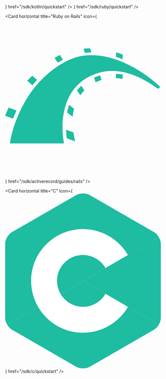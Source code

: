 <CardGroup cols={2}>
  <Card
    horizontal
    title="TypeScript / JS"
    icon="js"
    href="/sdk/ts/quickstart"
  />
  <Card horizontal title="Rust" icon="rust" href="/sdk/rust/quickstart" />
  <Card horizontal title="Go" icon="golang" href="/sdk/go/quickstart" />
  <Card horizontal title="Python" icon="python" href="/sdk/python/quickstart" />
  <Card
    horizontal
    color="#1EBCA1"
    title="Android"
    icon={
      <svg
        enable-background="new 0 0 24 24"
        viewBox="0 0 24 24"
        xmlns="http://www.w3.org/2000/svg"
        fill="#1ebca1"
      >
        <path d="m13.4 0-13.4 14v10l24-24z" />
        <path d="m0 0v12.5l12-12.5z" />
        <path d="m12.6 12.5-11.3 11.5h22.7z" />
      </svg>
    }
    href="/sdk/kotlin/quickstart"
  />
  <Card horizontal title="Swift" icon="swift" href="/sdk/swift/quickstart" />
  <Card horizontal title="PHP" icon="php" href="/sdk/php/quickstart" />
  <Card
    horizontal
    title="Ruby"
    icon={
    <svg viewBox="0 0 32 32" xmlns="http://www.w3.org/2000/svg"><path d="m9.456 27.25c6.215.848 12.319 1.682 18.544 2.532-2.121-3.531-4.187-6.972-6.27-10.441-4.081 2.63-8.124 5.235-12.273 7.909zm20.299-19.545c-.548.823-1.097 1.645-1.644 2.468-1.879 2.827-3.758 5.654-5.635 8.482-.105.158-.24.283-.093.525 1.814 2.995 3.613 5.999 5.417 9 .285.474.572.946.941 1.401.364-7.284.729-14.568 1.094-21.852-.027-.008-.054-.016-.08-.023zm-24.76 9.338c.085.081.296.127.395.079 1.74-.855 3.491-1.691 5.192-2.617.555-.302.982-.842 1.46-1.281 1.583-1.452 3.164-2.907 4.744-4.362.097-.089.211-.176.269-.288.568-1.109 1.125-2.224 1.703-3.371-.689-.259-1.341-.512-2.002-.742-.089-.031-.231.031-.328.085-1.53.854-3.088 1.663-4.569 2.595-.741.466-1.345 1.154-2.001 1.752-1.058.965-2.114 1.933-3.156 2.915-.277.261-.529.558-.744.872-.713 1.038-1.404 2.091-2.127 3.173.404.419.772.819 1.165 1.191zm6.358-1.418c-.865 3.656-1.726 7.292-2.615 11.047 4.168-2.686 8.241-5.31 12.286-7.916-3.219-1.042-6.428-2.081-9.671-3.13zm17.339-7.885c-3.522.588-6.96 1.163-10.442 1.744 1.186 2.885 2.348 5.712 3.544 8.62 2.313-3.475 4.58-6.88 6.899-10.364zm-17.194 7.137c3.172 1.03 6.28 2.039 9.479 3.077-1.188-2.894-2.335-5.687-3.506-8.538-1.995 1.824-3.959 3.62-5.973 5.461zm-6.372 4.298c-1.125 2.689-2.211 5.286-3.317 7.93 2.126-.063 4.187-.124 6.318-.187-1.001-2.582-1.982-5.114-3.001-7.744zm3.075 5.905c.026-.005.052-.012.079-.017.758-3.154 1.528-6.287 2.303-9.565-1.728.898-3.376 1.754-5.069 2.635.864 2.246 1.785 4.615 2.688 6.947zm19.216-17.851c-1.009-.267-2.018-.535-3.027-.801-1.451-.381-2.903-.758-4.353-1.143-.181-.048-.312-.08-.419.139-.512 1.05-1.041 2.092-1.561 3.138-.016.032-.013.074-.025.155 3.142-.476 6.263-.949 9.383-1.422.001-.022.001-.044.002-.066zm-5.853-2.388c2.709.75 5.419 1.499 8.223 2.275-.472-1.344-.909-2.59-1.359-3.872-2.303.511-4.577 1.015-6.852 1.519-.004.026-.008.051-.012.077zm-12.665 23.015c-1.019-.117-2.064-.009-3.097.008-.849.015-1.697.047-2.545.073-.088.003-.175.02-.262.114 7.015.649 14.03 1.297 21.044 1.946.005-.031.009-.063.014-.094-2.249-.307-4.497-.614-6.746-.921-2.802-.383-5.599-.803-8.408-1.127zm-6.952-3.171c.904-2.097 1.804-4.197 2.712-6.292.091-.21.084-.353-.094-.522-.38-.361-.732-.751-1.147-1.182-.561 2.77-1.108 5.47-1.655 8.171.02.009.041.019.061.029.042-.067.093-.131.124-.203zm17.816-20.398c1.524-.393 3.071-.701 4.608-1.044.099-.022.197-.055.295-.083-.005-.025-.01-.05-.015-.075-2.165.291-4.331.583-6.606.889.62.271 1.098.473 1.718.314z" fill="#1ebca1"/></svg>
    }
    href="/sdk/ruby/quickstart"
/>

<Card
  horizontal
  title="Ruby on Rails"
  icon={
    <svg
      viewBox="0 -6 32 32"
      xmlns="http://www.w3.org/2000/svg"
    >
      <g fill="none" fill-rule="evenodd">
        <path d="m0-6h32v32h-32z" />
        <path
          d="m.985 19.636s.422-4.163 3.375-9.087c2.954-4.924 7.99-8.65 12.083-9.017 8.144-.816 15.46 6.485 15.46 6.485s-.24.168-.494.38c-7.989-5.907-12.869-3.123-14.404-2.377-7.033 3.925-4.91 13.616-4.91 13.616h-11.108zm23.152-17.316c-.45-.182-.9-.35-1.364-.505l.056-.93c.885.254 1.237.423 1.363.493l-.056.943zm-1.337 2.984c.45.028.915.084 1.393.183l-.056.872c-.464-.1-.928-.155-1.392-.17l.056-.885zm-5.203-4.391c-.407 0-.815.015-1.223.058l-.268-.83c.465-.056.915-.084 1.35-.084l.282.858h-.14zm.676 5.178c.35-.154.76-.31 1.237-.45l.31.93c-.41.125-.817.294-1.225.49l-.323-.97zm-6.386-3.7c-.366.184-.718.395-1.083.62l-.647-.985c.38-.225.745-.42 1.097-.604l.633.97zm2.883 6.33c.252-.323.548-.646.87-.942l.634.957c-.31.323-.59.647-.83 1l-.674-1.016zm-2.04 4.53c.112-.506.24-1.027.422-1.547l1.012.802c-.14.548-.24 1.097-.295 1.645l-1.14-.9zm-6.16-6.681c-.34.35-.662.73-.958 1.11l-1.082-.928c.323-.352.674-.704 1.04-1.055l1 .872zm-4.25 6.286c-.224.52-.52 1.21-.702 1.688l-1.618-.59c.14-.38.436-1.084.703-1.69l1.618.592zm10.2 3.967 1.518.548c.084.663.21 1.28.337 1.83l-1.688-.605c-.07-.422-.14-1.027-.168-1.772z"
          fill="#1ebca1"
          fill-rule="nonzero"
        />
      </g>
    </svg>

}
href="/sdk/activerecord/guides/rails"
/>

<Card
  horizontal
  title="C"
  icon={
    <svg viewBox="0 0 306 345" xmlns="http://www.w3.org/2000/svg" fill="none">
      <g clip-path="url(#a)">
        <path
          fill="#1ebca1"
          d="M302.107 258.262c2.401-4.159 3.893-8.845 3.893-13.053V99.139c0-4.207-1.49-8.892-3.892-13.051L153 172.175l149.107 86.087Z"
        />
        <path
          fill="#1ebca1"
          d="m166.25 341.193 126.5-73.034c3.644-2.104 6.956-5.737 9.357-9.897L153 172.175 3.893 258.263c2.4 4.159 5.714 7.793 9.357 9.896l126.5 73.034c7.287 4.208 19.213 4.208 26.5 0Z"
        />
        <path
          fill="#1ebca1"
          d="M302.108 86.087c-2.402-4.16-5.715-7.793-9.358-9.897L166.25 3.156c-7.287-4.208-19.213-4.208-26.5 0L13.25 76.19C5.962 80.397 0 90.725 0 99.14v146.069c0 4.208 1.491 8.894 3.893 13.053L153 172.175l149.108-86.088Z"
        />
        <path
          fill="#fff"
          d="M153 274.175c-56.243 0-102-45.757-102-102s45.757-102 102-102c36.292 0 70.139 19.53 88.331 50.968l-44.143 25.544c-9.105-15.736-26.038-25.512-44.188-25.512-28.122 0-51 22.878-51 51 0 28.121 22.878 51 51 51 18.152 0 35.085-9.776 44.191-25.515l44.143 25.543c-18.192 31.441-52.04 50.972-88.334 50.972Z"
        />
      </g>
      <defs>
        <clipPath id="a">
          <path fill="#fff" d="M0 0h306v344.35H0z" />
        </clipPath>
      </defs>
    </svg>
  }
  href="/sdk/c/quickstart"
/>

</CardGroup>
